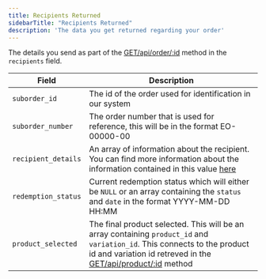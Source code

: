 ```yaml
---
title: Recipients Returned 
sidebarTitle: "Recipients Returned"
description: 'The data you get returned regarding your order'
---
```


The details you send as part of the [GET/api/order/:id](/api-reference/endpoint/orders/getorder) method in the `recipients` field.

| Field                | Description                                                                                                                                    |
| -------------------- | ---------------------------------------------------------------------------------------------------------------------------------------------- |
| `suborder_id`        | The id of the order used for identification in our system |
| `suborder_number`    | The order number that is used for reference, this will be in the format EO-00000-00 |
| `recipient_details`  | An array of information about the recipient. You can find more information about the information contained in this value [here](/orders/return-recipientdetails)  |
| `redemption_status`  | Current redemption status which will either be `NULL` or an array containing the `status` and `date` in the format YYYY-MM-DD HH:MM |
| `product_selected`   | The final product selected. This will be an array containing `product_id` and `variation_id`. This connects to the product id and variation id retreved in the [GET/api/product/:id](/api-reference/endpoint/products) method |
